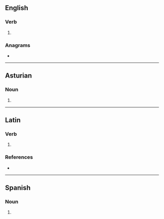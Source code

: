 {{also|condonés}}
==English==

===Verb===
{{head|en|verb form}}

# {{en-third-person singular of|condone}}

===Anagrams===
* {{anagrams|en|endocons}}

----

==Asturian==

===Noun===
{{head|ast|noun form|g=m-p}}

# {{plural of|condón|lang=ast}}

----

==Latin==

===Verb===
{{la-verb-form|condōnēs}}

# {{inflection of|condōnō||2|s|pres|actv|subj|lang=la}}

===References===
* {{R:du Cange}}

----

==Spanish==

===Noun===
{{head|es|noun form|g=m-p}}

# {{plural of|condón|lang=es}}